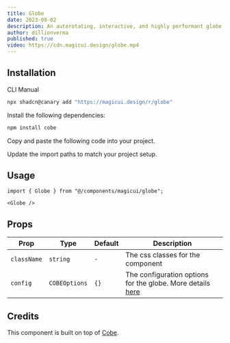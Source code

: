 ```yaml
---
title: Globe
date: 2023-08-02
description: An autorotating, interactive, and highly performant globe made using WebGL.
author: dillionverma
published: true
video: https://cdn.magicui.design/globe.mp4
---
```


<ComponentPreview name="globe-demo" />

## Installation

<Tabs defaultValue="cli">

<TabsList>
  <TabsTrigger value="cli">CLI</TabsTrigger>
  <TabsTrigger value="manual">Manual</TabsTrigger>
</TabsList>
<TabsContent value="cli">

```bash
npx shadcn@canary add "https://magicui.design/r/globe"
```

</TabsContent>

<TabsContent value="manual">

<Steps>

<Step>Install the following dependencies:</Step>

```bash
npm install cobe
```

<Step>Copy and paste the following code into your project.</Step>

<ComponentSource name="globe" />

<Step>Update the import paths to match your project setup.</Step>

</Steps>

</TabsContent>

</Tabs>

## Usage

```tsx
import { Globe } from "@/components/magicui/globe";
```

```tsx
<Globe />
```

## Props

| Prop        | Type          | Default | Description                                                                                    |
| ----------- | ------------- | ------- | ---------------------------------------------------------------------------------------------- |
| `className` | `string`      | `-`     | The css classes for the component                                                              |
| `config`    | `COBEOptions` | `{}`    | The configuration options for the globe. More details [here](https://cobe.vercel.app/docs/api) |

## Credits

This component is built on top of [Cobe](https://cobe.vercel.app/docs/api).
